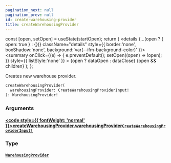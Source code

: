 ```yaml
---
pagination_next: null
pagination_prev: null
id: create-warehousing-provider
title: createWarehousingProvider
---
```









  const [open, setOpen] = useState(startOpen);
  return (
    <details {...(open ? { open: true } : {})} className="details" style={{ border:'none', boxShadow:'none', background:'var(--ifm-background-color)' }}>
      <summary
        onClick={(e) => {
          e.preventDefault();
          setOpen((open) => !open);
        }}
        style={{ listStyle:'none' }}
      >
      {open ? dataOpen : dataClose}
      </summary>
      {open && children}
    </details>
  );
};








Creates new warehouse provider.


```graphql
createWarehousingProvider(
  warehousingProvider: CreateWarehousingProviderInput!
): WarehousingProvider!
```




### Arguments

#### [<code style={{ fontWeight: 'normal' }}>createWarehousingProvider.<b>warehousingProvider</b></code>](#)<Bullet />[`CreateWarehousingProviderInput!`](/types/inputs/create-warehousing-provider-input.mdx) <Badge class="badge badge--secondary" text="non-null"/> <Badge class="badge badge--secondary" text="input"/> 



### Type

#### [`WarehousingProvider`](/types/objects/warehousing-provider.mdx) <Badge class="badge badge--secondary" text="object"/> 







